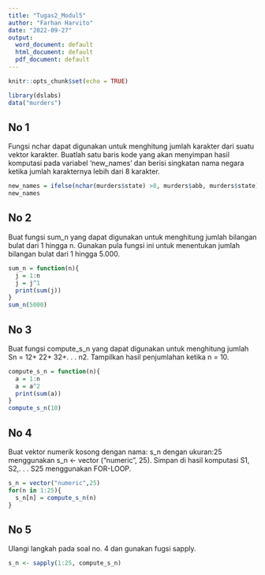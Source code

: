 ```yaml
---
title: "Tugas2_Modul5"
author: "Farhan Harvito"
date: "2022-09-27"
output:
  word_document: default
  html_document: default
  pdf_document: default
---
```


```r
knitr::opts_chunk$set(echo = TRUE)
```

```r
library(dslabs) 
data("murders") 
```

## No 1
Fungsi nchar dapat digunakan untuk menghitung jumlah karakter dari suatu vektor karakter. 
Buatlah satu baris kode yang akan menyimpan hasil komputasi pada variabel ‘new_names’ 
dan berisi singkatan nama negara ketika jumlah karakternya lebih dari 8 karakter.

```r
new_names = ifelse(nchar(murders$state) >8, murders$abb, murders$state)
new_names
```

## No 2
Buat fungsi sum_n yang dapat digunakan untuk menghitung jumlah bilangan bulat dari 1 
hingga n. Gunakan pula fungsi ini untuk menentukan jumlah bilangan bulat dari 1 hingga 
5.000. 
```r
sum_n = function(n){
  j = 1:n
  j = j^1 
  print(sum(j))
}
sum_n(5000)
```

## No 3
Buat fungsi compute_s_n yang dapat digunakan untuk menghitung jumlah Sn = 12+ 22+ 32+. . . n2. Tampilkan hasil penjumlahan ketika n = 10.
```r
compute_s_n = function(n){
  a = 1:n
  a = a^2
  print(sum(a))
}
compute_s_n(10)
```

## No 4
Buat vektor numerik kosong dengan nama: s_n dengan ukuran:25 menggunakan s_n <- 
vector ("numeric", 25).
Simpan di hasil komputasi S1, S2,. . . S25 menggunakan FOR-LOOP.
```r
s_n = vector("numeric",25)
for(n in 1:25){
  s_n[n] = compute_s_n(n)
}
```

## No 5
Ulangi langkah pada soal no. 4 dan gunakan fugsi sapply.
```r
s_n <- sapply(1:25, compute_s_n)
```